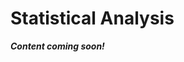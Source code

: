 

# Statistical Analysis

<hint-text><strong>*Content coming soon!*</strong></hint-text>

<div id="quote-box" style="text-align:center; font-style:italic; margin-top:20px; margin-bottom:20px;"></div>
